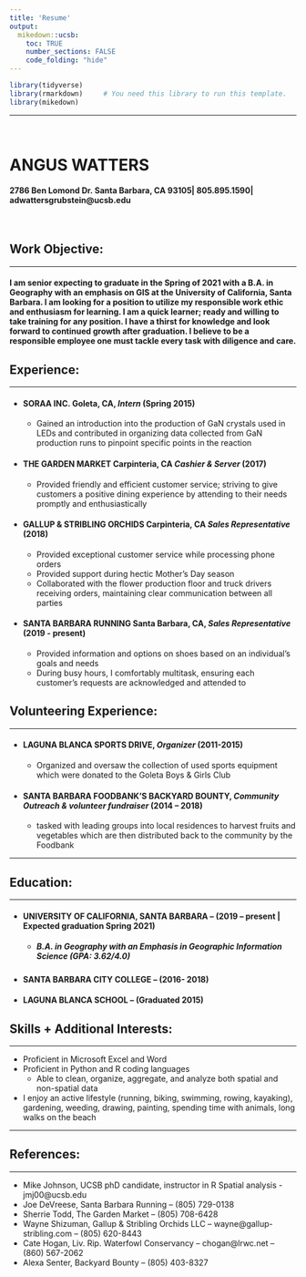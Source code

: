 ```yaml
---
title: 'Resume'
output:
  mikedown::ucsb:
    toc: TRUE
    number_sections: FALSE
    code_folding: "hide"
---
```

```r
library(tidyverse)
library(rmarkdown)     # You need this library to run this template.
library(mikedown)   
```

***
<br>

# **ANGUS WATTERS**
#### 2786 Ben Lomond Dr. Santa Barbara, CA 93105| 805.895.1590| adwattersgrubstein@ucsb.edu


<br>

## **Work Objective**:

***

#### I am senior expecting to graduate in the Spring of 2021 with a B.A. in Geography with an emphasis on GIS at the University of California, Santa Barbara. I am looking for a position to utilize my responsible work ethic and enthusiasm for learning. I am a quick learner; ready and willing to take training for any position. I have a thirst for knowledge and look forward to continued growth after graduation. I believe to be a responsible employee one must tackle every task with diligence and care.


## **Experience:**

***
  
  - #### SORAA INC. Goleta, CA, *Intern* (**Spring 2015**)
    - Gained an introduction into the production of GaN crystals used in LEDs and contributed in organizing data collected from GaN production runs to pinpoint specific points in the reaction
  
  - #### THE GARDEN MARKET Carpinteria, CA *Cashier & Server* (**2017**)
    - Provided friendly and efficient customer service; striving to give customers a positive dining experience by attending to their needs promptly and enthusiastically 
  
  - #### GALLUP & STRIBLING ORCHIDS Carpinteria, CA *Sales Representative* (**2018**)
    -	Provided exceptional customer service while processing phone orders
    -	Provided support during hectic Mother’s Day season
    -	Collaborated with the flower production floor and truck drivers receiving orders, maintaining clear communication between all parties
  
  - #### SANTA BARBARA RUNNING Santa Barbara, CA, *Sales Representative* (**2019 - present**)
    -	Provided information and options on shoes based on an individual’s goals and needs 
    -	During busy hours, I comfortably multitask, ensuring each customer’s requests are acknowledged and attended to


## **Volunteering Experience**:

***

  - #### LAGUNA BLANCA SPORTS DRIVE,  *Organizer* (**2011-2015**)
    -	Organized and oversaw the collection of used sports equipment which were donated to the Goleta Boys & Girls Club 
  
  - #### SANTA BARBARA FOODBANK’S BACKYARD BOUNTY, *Community Outreach & volunteer fundraiser* (**2014 – 2018**)
    -	tasked with leading groups into local residences to harvest fruits and vegetables which are then distributed back to the community by the Foodbank

***

## **Education**:

***

  - #### UNIVERSITY OF CALIFORNIA, SANTA BARBARA – (**2019 – present | Expected graduation Spring 2021**)
    - ##### *B.A. in Geography with an Emphasis in Geographic Information Science (GPA:  3.62/4.0)*
		
  - #### SANTA BARBARA CITY COLLEGE – (**2016- 2018**)	

  - #### LAGUNA BLANCA SCHOOL – (**Graduated 2015**)

## **Skills + Additional Interests**:

***

  -	Proficient in Microsoft Excel and Word
  -	Proficient in Python and R coding languages
    - Able to clean, organize, aggregate, and analyze both spatial and non-spatial data 
  -	I enjoy an active lifestyle (running, biking, swimming, rowing, kayaking), gardening, weeding, drawing, painting, spending time with animals, long walks on the beach

***

## **References**:

***
  - Mike Johnson, UCSB phD candidate, instructor in R Spatial analysis - jmj00@ucsb.edu
  - Joe DeVreese, Santa Barbara Running – (805) 729-0138
  - Sherrie Todd, The Garden Market – (805) 708-6428
  - Wayne Shizuman, Gallup & Stribling Orchids LLC  – wayne@gallup-stribling.com – (805) 620-8443  
  - Cate Hogan, Liv. Rip. Waterfowl Conservancy – chogan@lrwc.net  – (860) 567-2062
  - Alexa Senter, Backyard Bounty – (805) 403-8327
